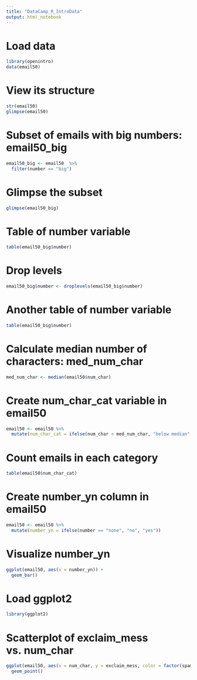 ```yaml
---
title: "DataCamp_R_IntroData"
output: html_notebook
---
```

# Load data
```r
library(openintro)
data(email50)
```

# View its structure
```r
str(email50)
glimpse(email50)
```
# Subset of emails with big numbers: email50_big
```r
email50_big <- email50  %>%
  filter(number == "big")
```
# Glimpse the subset
```r
glimpse(email50_big)
```

# Table of number variable
```r
table(email50_big$number)
```
# Drop levels
```r
email50_big$number <- droplevels(email50_big$number)
```
# Another table of number variable
```r
table(email50_big$number)
```

# Calculate median number of characters: med_num_char
```r
med_num_char <- median(email50$num_char)
```
# Create num_char_cat variable in email50
```r
email50 <- email50 %>%
  mutate(num_char_cat = ifelse(num_char < med_num_char, "below median", "at or above median"))
```  
# Count emails in each category
```r
table(email50$num_char_cat)
```

# Create number_yn column in email50

```r
email50 <- email50 %>%
  mutate(number_yn = ifelse(number == "none", "no", "yes"))
```
# Visualize number_yn
```r
ggplot(email50, aes(x = number_yn)) +
  geom_bar()
```

# Load ggplot2
```r
library(ggplot2)
```
# Scatterplot of exclaim_mess vs. num_char
```r
ggplot(email50, aes(x = num_char, y = exclaim_mess, color = factor(spam))) +
  geom_point()
```



